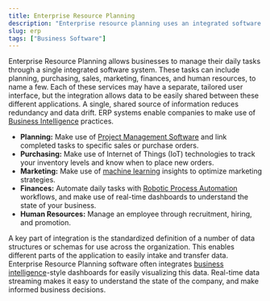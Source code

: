 ```yaml
---
title: Enterprise Resource Planning
description: "Enterprise resource planning uses an integrated software system to manage a business' daily tasks."
slug: erp
tags: ["Business Software"]
---
```


Enterprise Resource Planning allows businesses to manage their daily tasks through a single integrated software system. These tasks can include planning, purchasing, sales, marketing, finances, and human resources, to name a few. Each of these services may have a separate, tailored user interface, but the integration allows data to be easily shared between these different applications. A single, shared source of information reduces redundancy and data drift. ERP systems enable companies to make use of [Business Intelligence](/glossary/business-intelligence) practices.

- **Planning:** Make use of [Project Management Software](/glossary/project-management-software) and link completed tasks to specific sales or purchase orders.
- **Purchasing:** Make use of Internet of Things (IoT) technologies to track your inventory levels and know when to place new orders.
- **Marketing:** Make use of [machine learning](/glossary/machine-learning) insights to optimize marketing strategies.
- **Finances:** Automate daily tasks with [Robotic Process Automation](/glossary/rpa) workflows, and make use of real-time dashboards to understand the state of your business.
- **Human Resources:** Manage an employee through recruitment, hiring, and promotion.

A key part of integration is the standardized definition of a number of data structures or schemas for use across the organization. This enables different parts of the application to easily intake and transfer data. Enterprise Resource Planning software often integrates [business intelligence](/glossary/business-intelligence)-style dashboards for easily visualizing this data. Real-time data streaming makes it easy to understand the state of the company, and make informed business decisions.
